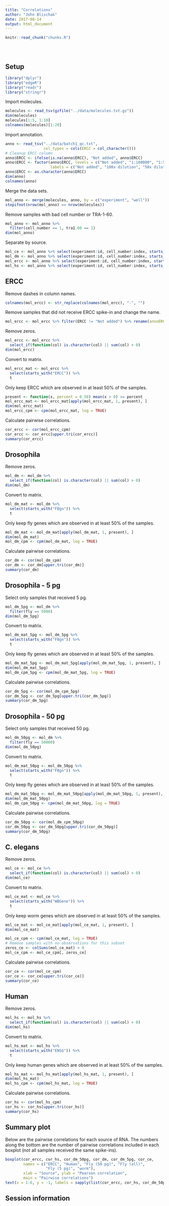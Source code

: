 ```yaml
---
title: "Correlations"
author: "John Blischak"
date: 2017-08-14
output: html_document
---
```


<!-- The file analysis/chunks.R contains chunks that define default settings
shared across the workflowr files. -->
```r
knitr::read_chunk("chunks.R")
```

<!-- Update knitr chunk options -->
```r
```

<!-- Insert the date the file was last updated -->
```r
```

<!-- Insert the code version (Git commit SHA1) if Git repository exists and R
 package git2r is installed -->
```r
```

## Setup

```r
library("dplyr")
library("edgeR")
library("readr")
library("stringr")
```

Import molecules.

```r
molecules <- read_tsv(gzfile("../data/molecules.txt.gz"))
dim(molecules)
molecules[1:5, 1:10]
colnames(molecules)[1:20]
```

Import annotation.

```r
anno <- read_tsv("../data/batch1_qc.txt",
                 col_types = cols(ERCC = col_character()))
# Cleanup ERCC column
anno$ERCC <- ifelse(is.na(anno$ERCC), "Not added", anno$ERCC)
anno$ERCC <- factor(anno$ERCC, levels = c("Not added", "1:100000", "1:50000"),
                    labels = c("Not added", "100x dilution", "50x dilution"))
anno$ERCC <- as.character(anno$ERCC)
dim(anno)
colnames(anno)
```

Merge the data sets.

```r
mol_anno <- merge(molecules, anno, by = c("experiment", "well"))
stopifnot(nrow(mol_anno) == nrow(molecules))
```

Remove samples with bad cell number or TRA-1-60.

```r
mol_anno <- mol_anno %>%
  filter(cell_number == 1, tra1.60 == 1)
dim(mol_anno)
```

Separate by source.

```r
mol_ce <- mol_anno %>% select(experiment:id, cell_number:index, starts_with("WBGene"))
mol_dm <- mol_anno %>% select(experiment:id, cell_number:index, starts_with("FBGn"))
mol_ercc <- mol_anno %>% select(experiment:id, cell_number:index, starts_with("ERCC"))
mol_hs <- mol_anno %>% select(experiment:id, cell_number:index, starts_with("ENSG"))
```

## ERCC

Remove dashes in column names.

```r
colnames(mol_ercc) <- str_replace(colnames(mol_ercc), "-", "")
```

Remove samples that did not receive ERCC spike-in and change the name.

```r
mol_ercc <- mol_ercc %>% filter(ERCC != "Not added") %>% rename(annoERCC = ERCC)
```

Remove zeros.

```r
mol_ercc <- mol_ercc %>%
  select_if(function(col) is.character(col) || sum(col) > 0)
dim(mol_ercc)
```

Convert to matrix.

```r
mol_ercc_mat <- mol_ercc %>%
  select(starts_with("ERCC")) %>%
  t
```

Only keep ERCC which are observed in at least 50% of the samples.

```r
present <- function(x, percent = 0.50) mean(x > 0) >= percent
mol_ercc_mat <- mol_ercc_mat[apply(mol_ercc_mat, 1, present), ]
dim(mol_ercc_mat)
mol_ercc_cpm <- cpm(mol_ercc_mat, log = TRUE)
```

Calculate pairwise correlations.

```r
cor_ercc <- cor(mol_ercc_cpm)
cor_ercc <- cor_ercc[upper.tri(cor_ercc)]
summary(cor_ercc)
```

## Drosophila

Remove zeros.

```r
mol_dm <- mol_dm %>%
  select_if(function(col) is.character(col) || sum(col) > 0)
dim(mol_dm)
```

Convert to matrix.

```r
mol_dm_mat <- mol_dm %>%
  select(starts_with("FBgn")) %>%
  t
```

Only keep fly genes which are observed in at least 50% of the samples.

```r
mol_dm_mat <- mol_dm_mat[apply(mol_dm_mat, 1, present), ]
dim(mol_dm_mat)
mol_dm_cpm <- cpm(mol_dm_mat, log = TRUE)
```

Calculate pairwise correlations.

```r
cor_dm <- cor(mol_dm_cpm)
cor_dm <- cor_dm[upper.tri(cor_dm)]
summary(cor_dm)
```

## Drosophila - 5 pg

Select only samples that received 5 pg.

```r
mol_dm_5pg <- mol_dm %>%
  filter(fly == 5000)
dim(mol_dm_5pg)
```

Convert to matrix.

```r
mol_dm_mat_5pg <- mol_dm_5pg %>%
  select(starts_with("FBgn")) %>%
  t
```

Only keep fly genes which are observed in at least 50% of the samples.

```r
mol_dm_mat_5pg <- mol_dm_mat_5pg[apply(mol_dm_mat_5pg, 1, present), ]
dim(mol_dm_mat_5pg)
mol_dm_cpm_5pg <- cpm(mol_dm_mat_5pg, log = TRUE)
```

Calculate pairwise correlations.

```r
cor_dm_5pg <- cor(mol_dm_cpm_5pg)
cor_dm_5pg <- cor_dm_5pg[upper.tri(cor_dm_5pg)]
summary(cor_dm_5pg)
```

## Drosophila - 50 pg

Select only samples that received 50 pg.

```r
mol_dm_50pg <- mol_dm %>%
  filter(fly == 50000)
dim(mol_dm_50pg)
```

Convert to matrix.

```r
mol_dm_mat_50pg <- mol_dm_50pg %>%
  select(starts_with("FBgn")) %>%
  t
```

Only keep fly genes which are observed in at least 50% of the samples.

```r
mol_dm_mat_50pg <- mol_dm_mat_50pg[apply(mol_dm_mat_50pg, 1, present), ]
dim(mol_dm_mat_50pg)
mol_dm_cpm_50pg <- cpm(mol_dm_mat_50pg, log = TRUE)
```

Calculate pairwise correlations.

```r
cor_dm_50pg <- cor(mol_dm_cpm_50pg)
cor_dm_50pg <- cor_dm_50pg[upper.tri(cor_dm_50pg)]
summary(cor_dm_50pg)
```

## C. elegans

Remove zeros.

```r
mol_ce <- mol_ce %>%
  select_if(function(col) is.character(col) || sum(col) > 0)
dim(mol_ce)
```

Convert to matrix.

```r
mol_ce_mat <- mol_ce %>%
  select(starts_with("WBGene")) %>%
  t
```

Only keep worm genes which are observed in at least 50% of the samples.

```r
mol_ce_mat <- mol_ce_mat[apply(mol_ce_mat, 1, present), ]
dim(mol_ce_mat)
```

```r
mol_ce_cpm <- cpm(mol_ce_mat, log = TRUE)
# Remove samples with no observations for this subset
zeros_ce <- colSums(mol_ce_mat) > 0
mol_ce_cpm <- mol_ce_cpm[, zeros_ce]
```

Calculate pairwise correlations.

```r
cor_ce <- cor(mol_ce_cpm)
cor_ce <- cor_ce[upper.tri(cor_ce)]
summary(cor_ce)
```

## Human

Remove zeros.

```r
mol_hs <- mol_hs %>%
  select_if(function(col) is.character(col) || sum(col) > 0)
dim(mol_hs)
```

Convert to matrix.

```r
mol_hs_mat <- mol_hs %>%
  select(starts_with("ENSG")) %>%
  t
```

Only keep human genes which are observed in at least 50% of the samples.

```r
mol_hs_mat <- mol_hs_mat[apply(mol_hs_mat, 1, present), ]
dim(mol_hs_mat)
mol_hs_cpm <- cpm(mol_hs_mat, log = TRUE)
```

Calculate pairwise correlations.

```r
cor_hs <- cor(mol_hs_cpm)
cor_hs <- cor_hs[upper.tri(cor_hs)]
summary(cor_hs)
```

## Summary plot

Below are the pairwise correlations for each source of RNA. The numbers along
the bottom are the number of pairwise correlations included in each boxplot (not
all samples received the same spike-ins).

```r
boxplot(cor_ercc, cor_hs, cor_dm_50pg, cor_dm, cor_dm_5pg, cor_ce,
        names = c("ERCC", "Human", "Fly (50 pg)", "Fly (all)",
                  "Fly (5 pg)", "worm"),
        xlab = "Source", ylab = "Pearson correlation",
        main = "Pairwise correlations")
text(x = 1:6, y = -1, labels = sapply(list(cor_ercc, cor_hs, cor_dm_50pg, cor_dm, cor_dm_5pg, cor_ce), length))
```

## Session information

<!-- Insert the session information into the document -->
```r
```
